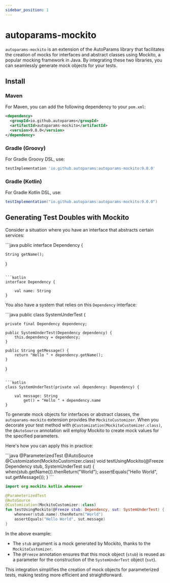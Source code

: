 ```yaml
---
sidebar_position: 1
---
```



# autoparams-mockito

`autoparams-mockito` is an extension of the AutoParams library that facilitates the creation of mocks for interfaces and abstract classes using Mockito, a popular mocking framework in Java. By integrating these two libraries, you can seamlessly generate mock objects for your tests.

## Install

### Maven

For Maven, you can add the following dependency to your `pom.xml`:

```xml
<dependency>
  <groupId>io.github.autoparams</groupId>
  <artifactId>autoparams-mockito</artifactId>
  <version>9.0.0</version>
</dependency>
```

### Gradle (Groovy)

For Gradle Groovy DSL, use:

```gradle
testImplementation 'io.github.autoparams:autoparams-mockito:9.0.0'
```

### Gradle (Kotlin)

For Gradle Kotlin DSL, use:

```gradle
testImplementation("io.github.autoparams:autoparams-mockito:9.0.0")
```

## Generating Test Doubles with Mockito

Consider a situation where you have an interface that abstracts certain services:

<JavaKotlinCodeBlock>
```java
public interface Dependency {

    String getName();
}
```

```kotlin
interface Dependency {

    val name: String
}
```
</JavaKotlinCodeBlock>

You also have a system that relies on this `Dependency` interface:

<JavaKotlinCodeBlock>
```java
public class SystemUnderTest {

    private final Dependency dependency;

    public SystemUnderTest(Dependency dependency) {
        this.dependency = dependency;
    }

    public String getMessage() {
        return "Hello " + dependency.getName();
    }
}
```

```kotlin
class SystemUnderTest(private val dependency: Dependency) {

    val message: String
        get() = "Hello " + dependency.name
}
```
</JavaKotlinCodeBlock>

To generate mock objects for interfaces or abstract classes, the `autoparams-mockito` extension provides the `MockitoCustomizer`. When you decorate your test method with `@Customization(MockitoCustomizer.class)`, the `@AutoSource` annotation will employ Mockito to create mock values for the specified parameters.

Here's how you can apply this in practice:

<JavaKotlinCodeBlock>
```java
@ParameterizedTest
@AutoSource
@Customization(MockitoCustomizer.class)
void testUsingMockito(@Freeze Dependency stub, SystemUnderTest sut) {
    when(stub.getName()).thenReturn("World");
    assertEquals("Hello World", sut.getMessage());
}
```

```kotlin
import org.mockito.kotlin.whenever

@ParameterizedTest
@AutoSource
@Customization(MockitoCustomizer::class)
fun testUsingMockito(@Freeze stub: Dependency, sut: SystemUnderTest) {
    whenever(stub.name).thenReturn("World")
    assertEquals("Hello World", sut.message)
}
```
</JavaKotlinCodeBlock>

In the above example:

- The `stub` argument is a mock generated by Mockito, thanks to the `MockitoCustomizer`.
- The `@Freeze` annotation ensures that this mock object (`stub`) is reused as a parameter for the construction of the `SystemUnderTest` object (`sut`).

This integration simplifies the creation of mock objects for parameterized tests, making testing more efficient and straightforward.